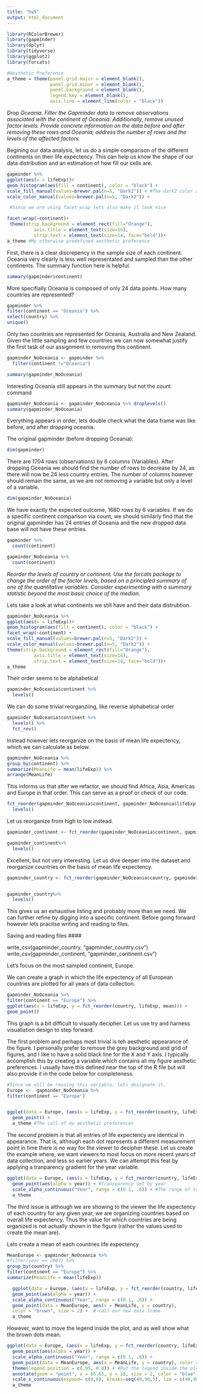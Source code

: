 ```yaml
---
title: "hw5"
output: html_document
---
```


```r
library(RColorBrewer)
library(gapminder)
library(dplyr)
library(tidyverse)
library(ggplot2)
library(forcats)

#Aesthetic Preference
a_theme = theme(panel.grid.major = element_blank(), 
                panel.grid.minor = element_blank(), 
                panel.background = element_blank(), 
                legend.key = element_blank(),
                axis.line = element_line(color = "black"))
```

*Drop Oceania. Filter the Gapminder data to remove observations associated with the continent of Oceania. Additionally, remove unused factor levels. Provide concrete information on the data before and after removing these rows and Oceania; address the number of rows and the levels of the affected factors.*


Begining our data analysis, let us do a simple comparison of the different continents on their life expectency. This can help us know the shape of our data distribution and an estimation of how fill our cells are.

```r

gapminder %>%
ggplot(aes(x = lifeExp))+
geom_histogram(aes(fill = continent), color = "black") + 
scale_fill_manual(values=brewer.pal(n=5, "Dark2")) + #The dark2 color aesthetic is great
scale_color_manual(values=brewer.pal(n=5, "Dark2")) + 

 #Since we are using facet_wrap lets also make it look nice

facet_wrap(~continent)+
 theme(strip.background = element_rect(fill="Orange"),
          axis.title = element_text(size=14),
          strip.text = element_text(size=14, face="bold"))+
a_theme #My otherwise predefined aesthetic preference

```


First, there is a clear discrepency in the sample size of each continent. Oceania very clearly is less well representated and sampled than the other continents. The summary function here is helpful.

```r
summary(gapminder$continent)
```

More specifially Oceania is composed of only 24 data points. How many countries are represented?

```r
gapminder %>%
filter(continent == "Oceania") %>%
select(country) %>%
unique()
```

Only two countries are represented for Oceania, Australia and New Zealand. Given the little sampling and few countries we can now somewhat justify the first task of our assignment in removing this continent. 

```r
gapminder_NoOceania <- gapminder %>% 
  filter(continent !="Oceania")

summary(gapminder_NoOceania)
```

Interesting Oceania still appears in the summary but not the count command


```r
gapminder_NoOceania <- gapminder_NoOceania %>% droplevels()
summary(gapminder_NoOceania)
```

Everything appears in order, lets double check what the data frame was like before, and after dropping oceania.

The original gapminder (before dropping Oceania):

```r
dim(gapminder)
```

There are 1704 rows (observations) by 6 columns (Variables). After dropping Oceania we should find the number of rows to decrease by 24, as there will now be 24 less country entries. The number of columns however should remain the same, as we are not removing a variable but only a level of a variable.



```r
dim(gapminder_NoOceania)
```

We have exactly the expected outcome, 1680 rows by 6 variables. If we do a specific continent comparison via count, we should similarly find that the original gapminder has 24 entries of Oceania and the new dropped data base will not have these entries.


```r
gapminder %>% 
  count(continent)

gapminder_NoOceania %>% 
  count(continent)
```


*Reorder the levels of country or continent. Use the forcats package to change the order of the factor levels, based on a principled summary of one of the quantitative variables. Consider experimenting with a summary statistic beyond the most basic choice of the median.*

Lets take a look at what continents we still have and their data distrubtion.

```r
gapminder_NoOceania %>%
ggplot(aes(x = lifeExp))+
geom_histogram(aes(fill = continent), color = "black") + 
facet_wrap(~continent) +
scale_fill_manual(values=brewer.pal(n=5, "Dark2")) +
scale_color_manual(values=brewer.pal(n=5, "Dark2")) + 
theme(strip.background = element_rect(fill="Orange"),
          axis.title = element_text(size=14),
          strip.text = element_text(size=14, face="bold"))+
a_theme
```


Their order seems to be alphabetical

```r
gapminder_NoOceania$continent %>%
  levels()
```

We can do some trivial reorganziing, like reverse alphabetical order

```r
gapminder_NoOceania$continent %>%
  levels() %>%
  fct_rev() 
```


Instead however lets reorganize on the basis of mean life expectency, which we can calculate as below.

```r
gapminder_NoOceania %>%
group_by(continent) %>%
summarize(MeanLife = mean(lifeExp)) %>%
arrange(MeanLife)
```

This informs us that after we refactor, we should find Africa, Asia, Americas and Europe in that order. This can serve as a proof or check of our code.

```r
fct_reorder(gapminder_NoOceania$continent, gapminder_NoOceania$lifeExp, mean) %>% 
  levels() 
```

Let us reorganize from high to low instead. 

```r
gapminder_continent <- fct_reorder(gapminder_NoOceania$continent, gapminder_NoOceania$lifeExp, mean,  .desc = TRUE) 

gapminder_continent%>% 
  levels() 
```

Excellent, but not very interesting. Let us dive deeper into the dataset and reorganize countries on the basis of mean life expectency.

```r
gapminder_country <- fct_reorder(gapminder_NoOceania$country, gapminder_NoOceania$lifeExp, mean,  .desc = TRUE)


gapminder_country%>% 
  levels() 
```

This gives us an exhaustive listing and probably more than we need. We can further refine by digging into a specific continent. Before going forward however lets pracitse
writing and reading to files.

Saving and reading files ####

write_csv(gapminder_country, "gapminder_country.csv")
write_csv(gapminder_continent, "gapminder_continent.csv")


Let's focus on the most sampled continent, Europe. 

We can create a graph in which the life expectency of all European countries are plotted for all years of data collection. 


```r
gapminder_NoOceania %>%
filter(continent == "Europe") %>%
ggplot(aes(x = lifeExp, y = fct_reorder(country, lifeExp, mean))) +
geom_point() 
```

This graph is a bit difficult to visually decipher. Let us use try and harness visualiation design to step forward.

The first problem and perhaps most trivial is teh aesthetic appearance of the figure. I personally prefer to remove the grey background and grid of figures, and I like to have a solid black line for the X and Y axis. I typically accomplish this by creating a variable which contains all my figure aesthetic preferences. I usually have this defined near the top of the R file but will also provide it in the code below for completeness.


```r
#Since we will be reusing this variable, lets designate it.
Europe <-  gapminder_NoOceania %>%
filter(continent == "Europe")


ggplot(data = Europe, (aes(x = lifeExp, y = fct_reorder(country, lifeExp, mean)))) +
  geom_point() +
  a_theme #The call of my aesthetic preferences
```

The second problem is that all entries of life expectency are identical in appearance. That is, although each dot represents a different measurement point in time there is no way for the viewer to decipher these. Let us create the example where, we want viewers to most focus on more recent years of data collection, and less so earlier years. We can attempt this feat by applying a tranparency gradient for the year variable.

```r
ggplot(data = Europe, (aes(x = lifeExp, y = fct_reorder(country, lifeExp, mean)))) +
  geom_point(aes(alpha = year)) + #Transparency set by year
  scale_alpha_continuous("Year", range = c(0.1, .6)) + #The range of transparency we think is suitable
  a_theme 
```


The third issue is although we are showing to the viewer the life expectency of each country for any given year,  we are organizing countries based on overall life expectency. Thus the value for which countries are being organized is not actually shown in the figure (rather the values used to create the mean are). 

Lets create a mean of each countries life expectency

```r
MeanEurope <- gapminder_NoOceania %>%
#filter(year == 2007) %>%
group_by(country) %>%
filter(continent == "Europe") %>%
summarize(MeanLife = mean(lifeExp)) 
```

```r
  ggplot(data = Europe, (aes(x = lifeExp, y = fct_reorder(country, lifeExp, mean)))) +
  geom_point(aes(alpha = year)) + 
  scale_alpha_continuous("Year", range = c(0.1, .6)) +
  geom_point(data = MeanEurope, aes(x = MeanLife, y = country), 
  color = "brown", size = 2) +  # call our new data frame
  a_theme 
```


However, want to move the legend inside the plot, and as well show what the brown dots mean.
    
```r
ggplot(data = Europe, (aes(x = lifeExp, y = fct_reorder(country, lifeExp, mean)))) +
  geom_point(aes(alpha = year)) + 
  scale_alpha_continuous("Year", range = c(0.1, .6)) +
  geom_point(data = MeanEurope, aes(x = MeanLife, y = country), color = "blue", size = 2)+
  theme(legend.position = c(.95, 0.8)) + #Put the legend inside the plot
  annotate(geom = "point", x = 85.65, y = 18, size = 2, color = "blue") +
  scale_x_continuous(expand= c(0,0), breaks=seq(40,90,5), lim = c(40,90)) +
  a_theme 
```
